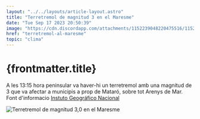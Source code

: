 ```yaml
---
layout: "../../layouts/article-layout.astro"
title: "Terretremol de magnitud 3 en el Maresme"
date: "Tue Sep 17 2023 20:50:39"
image: "https://cdn.discordapp.com/attachments/1152239048220475516/1152952718315495527/terretremol.webp"
href: "terretremol-al-maresme"
topic: "clima"
---
```


# {frontmatter.title}

A les 13:15 hora peninsular va haver-hi un terretremol amb una magnitud de 3 que va afectar a municipis a prop de Mataró, sobre tot Arenys de Mar. Font d'informacio [Instuto Geográfico Nacional](https://www.ign.es/web/ign/portal/ultimos-terremotos/-/ultimos-terremotos/getDetails?evid=es2023sgefj&zona=1)


<img src="https://cdn.discordapp.com/attachments/1152239048220475516/1152952718315495527/terretremol.webp" alt="Terretremol de magnitud 3,0 en el Maresme" />